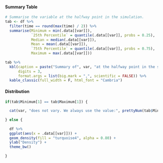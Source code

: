
#### Summary Table

```r
# Summarise the variable at the halfway point in the simulation.
tab <- df %>%
  filter(time == round(max(time) / 2)) %>%
  summarise(Minimum = min(.data[[var]]),
            `25th Percentile` = quantile(.data[[var]], probs = 0.25),
            Median = median(.data[[var]]),
            Mean = mean(.data[[var]]),
            `75th Percentile` = quantile(.data[[var]], probs = 0.75),
            Maximum = max(.data[[var]]))
  
tab %>%
  kbl(caption = paste("Summary of", var, "at the halfway point in the simulation."),
      digits = 3,
      format.args = list(big.mark = ",", scientific = FALSE)) %>%
  kable_classic(full_width = F, html_font = "Cambria")

```

#### Distribution

```r

if(tab$Minimum[1] == tab$Maximum[1]) {
  
  cat(var, "does not vary. We always use the value:", prettyNum(tab$Minimum[1], big.mark = ",", scientific = FALSE))
  
} else {
  
  df %>%
  ggplot(aes(x = .data[[var]])) +
  geom_density(fill = "turquoise4", alpha = 0.80) +
  ylab("Density") +
  theme_bw() 
  
}


```


